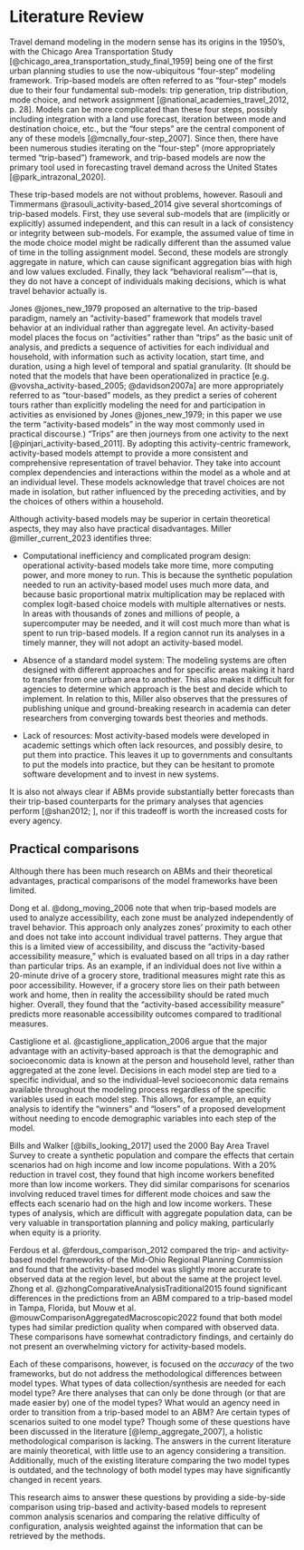 # Literature Review {#sec-literature}

Travel demand modeling in the modern sense has its origins in the 1950's, with the Chicago Area Transportation Study [@chicago_area_transportation_study_final_1959] being one of the first urban planning studies to use the now-ubiquitous "four-step" modeling framework.
Trip-based models are often referred to as "four-step" models due to their four fundamental sub-models: trip generation, trip distribution, mode choice, and network assignment [@national_academies_travel_2012, p. 28].
Models can be more complicated than these four steps, possibly including integration with a land use forecast, iteration between mode and destination choice, etc., but the "four steps" are the central component of any of these models [@mcnally_four-step_2007].
Since then, there have been numerous studies iterating on the "four-step" (more appropriately termed "trip-based") framework, and trip-based models are now the primary tool used in forecasting travel demand across the United States [@park_intrazonal_2020].

These trip-based models are not without problems, however.
Rasouli and Timmermans @rasouli_activity-based_2014 give several shortcomings of trip-based models.
First, they use several sub-models that are (implicitly or explicitly) assumed independent, and this can result in a lack of consistency or integrity between sub-models.
For example, the assumed value of time in the mode choice model might be radically different than the assumed value of time in the tolling assignment model.
Second, these models are strongly aggregate in nature, which can cause significant aggregation bias with high and low values excluded.
Finally, they lack "behavioral realism"---that is, they do not have a concept of individuals making decisions, which is what travel behavior actually is.

Jones @jones_new_1979 proposed an alternative to the trip-based paradigm, namely an "activity-based" framework that models travel behavior at an individual rather than aggregate level.
An activity-based model places the focus on "activities" rather than "trips" as the basic unit of analysis, and predicts a sequence of activities for each individual and household, with information such as activity location, start time, and duration, using a high level of temporal and spatial granularity.
(It should be noted that the models that have been operationalized in practice [e.g. @vovsha_activity-based_2005; @davidson2007a] are more appropriately referred to as "tour-based" models, as they predict a series of coherent tours rather than explicitly modeling the need for and participation in activities as envisioned by Jones @jones_new_1979; in this paper we use the term "activity-based models" in the way most commonly used in practical discourse.) "Trips" are then journeys from one activity to the next [@pinjari_activity-based_2011].
By adopting this activity-centric framework, activity-based models attempt to provide a more consistent and comprehensive representation of travel behavior.
They take into account complex dependencies and interactions within the model as a whole and at an individual level.
These models acknowledge that travel choices are not made in isolation, but rather influenced by the preceding activities, and by the choices of others within a household.

Although activity-based models may be superior in certain theoretical aspects, they may also have practical disadvantages.
Miller @miller_current_2023 identifies three:

-   Computational inefficiency and complicated program design: operational activity-based models take more time, more computing power, and more money to run.
    This is because the synthetic population needed to run an activity-based model uses much more data, and because basic proportional matrix multiplication may be replaced with complex logit-based choice models with multiple alternatives or nests.
    In areas with thousands of zones and millions of people, a supercomputer may be needed, and it will cost much more than what is spent to run trip-based models.
    If a region cannot run its analyses in a timely manner, they will not adopt an activity-based model.

-   Absence of a standard model system: The modeling systems are often designed with different approaches and for specific areas making it hard to transfer from one urban area to another.
    This also makes it difficult for agencies to determine which approach is the best and decide which to implement.
    In relation to this, Miller also observes that the pressures of publishing unique and ground-breaking research in academia can deter researchers from converging towards best theories and methods.

-   Lack of resources: Most activity-based models were developed in academic settings which often lack resources, and possibly desire, to put them into practice.
    This leaves it up to governments and consultants to put the models into practice, but they can be hesitant to promote software development and to invest in new systems.

It is also not always clear if ABMs provide substantially better forecasts than their trip-based counterparts for the primary analyses that agencies perform [@shan2012; ], nor if this tradeoff is worth the increased costs for every agency.

## Practical comparisons {#sec-literature-research-gap}

Although there has been much research on ABMs and their theoretical advantages, practical comparisons of the model frameworks have been limited.

Dong et al. @dong_moving_2006 note that when trip-based models are used to analyze accessibility, each zone must be analyzed independently of travel behavior.
This approach only analyzes zones' proximity to each other and does not take into account individual travel patterns.
They argue that this is a limited view of accessibility, and discuss the "activity-based accessibility measure," which is evaluated based on all trips in a day rather than particular trips.
As an example, if an individual does not live within a 20-minute drive of a grocery store, traditional measures might rate this as poor accessibility.
However, if a grocery store lies on their path between work and home, then in reality the accessibility should be rated much higher.
Overall, they found that the "activity-based accessibility measure" predicts more reasonable accessibility outcomes compared to traditional measures.

Castiglione et al. @castiglione_application_2006 argue that the major advantage with an activity-based approach is that the demographic and socioeconomic data is known at the person and household level, rather than aggregated at the zone level.
Decisions in each model step are tied to a specific individual, and so the individual-level socioeconomic data remains available throughout the modeling process regardless of the specific variables used in each model step.
This allows, for example, an equity analysis to identify the "winners" and "losers" of a proposed development without needing to encode demographic variables into each step of the model.

Bills and Walker [@bills_looking_2017] used the 2000 Bay Area Travel Survey to create a synthetic population and compare the effects that certain scenarios had on high income and low income populations.
With a 20% reduction in travel cost, they found that high income workers benefited more than low income workers.
They did similar comparisons for scenarios involving reduced travel times for different mode choices and saw the effects each scenario had on the high and low income workers.
These types of analysis, which are difficult with aggregate population data, can be very valuable in transportation planning and policy making, particularly when equity is a priority.

Ferdous et al. @ferdous_comparison_2012 compared the trip- and activity-based model frameworks of the Mid-Ohio Regional Planning Commission and found that the activity-based model was slightly more accurate to observed data at the region level, but about the same at the project level.
Zhong et al. @zhongComparativeAnalysisTraditional2015 found significant differences in the predictions from an ABM compared to a trip-based model in Tampa, Florida, but Mouw et al. @mouwComparisonAggregatedMacroscopic2022 found that both model types had similar prediction quality when compared with observed data.
These comparisons have somewhat contradictory findings, and certainly do not present an overwhelming victory for activity-based models.

Each of these comparisons, however, is focused on the *accuracy* of the two frameworks, but do not address the methodological differences between model types.
What types of data collection/synthesis are needed for each model type?
Are there analyses that can only be done through (or that are made easier by) one of the model types?
What would an agency need in order to transition from a trip-based model to an ABM?
Are certain types of scenarios suited to one model type?
Though some of these questions have been discussed in the literature [@lemp_aggregate_2007], a holistic methodological comparison is lacking.
The answers in the current literature are mainly theoretical, with little use to an agency considering a transition.
Additionally, much of the existing literature comparing the two model types is outdated, and the technology of both model types may have significantly changed in recent years.

This research aims to answer these questions by providing a side-by-side comparison using trip-based and activity-based models to represent common analysis scenarios and comparing the relative difficulty of configuration, analysis weighted against the information that can be retrieved by the methods.
